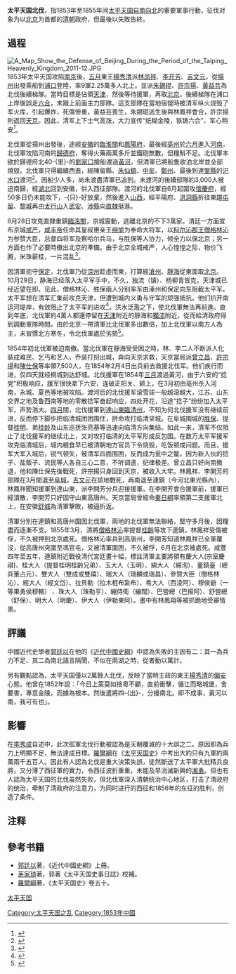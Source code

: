 {{Campaignbox 太平天國之亂}}
'''太平天国北伐'''，指1853年至1855年间[[太平天国|太平天国]][[北伐|自南向北]]的重要軍事行動，征伐对象为以[[北京|北京]]为首都的[[清朝|清朝]]政府，但最後以失敗告終。

==過程==
[[File:A_Map_Show_the_Defense_of_Beijing_During_the_Period_of_the_Taiping_Heavenly_Kingdom_2011-12.JPG|thumb]]
1853年太平天国攻陷[[南京|南京]]後，[[农历五月|五月]]東王[[楊秀清|楊秀清]]派[[林凤祥|林凤祥]]、[[李开芳|李开芳]]、[[吉文元|吉文元]]，從[[揚州府|揚州]]出發乘船到[[浦口|浦口]]登陸，率9軍2.25萬多人北上。並派[[朱錫琨|朱錫琨]]、[[許宗揚|許宗揚]]、[[黃益芸|黃益芸]]為北伐後續梯隊。當時目標是佔領[[天津|天津]]，然後等待援軍，再取[[北京|北京]]。後續梯隊在浦口上岸後誤走[[六合|六合]]，未跟上前面主力部隊。這支部隊在當地宿營時被清军纵火烧毁了军火库，引起爆炸，死傷慘重，黃益芸喪生，朱錫琨逃生後與林鳳祥會合，許宗揚則返回[[天京|天京]]。因此，清军上下士气高涨，大力宣传“纸糊金陵，铁铸六合”，军心稍安<ref>{{cite web|title=林凤祥与北伐战争|url=http://cul.gxtv.cn/200903/news_45412.html|publisher=广西电视网|accessdate=2014-01-17|location=广西|language=中文|date=2009-03-09|deadurl=yes|archiveurl=https://web.archive.org/web/20160304231241/http://cul.gxtv.cn/200903/news_45412.html|archivedate=2016-03-04}}</ref>。

北伐軍從揚州出發後，途經[[安徽|安徽]]的[[臨淮關|臨淮關]]和[[鳳陽府|鳳陽府]]，最後經[[亳州|亳州]]於[[六月|六月]]進入[[河南|河南]]。北伐軍攻陷河南的[[歸德府|歸德府]]，奪得火藥兩萬多斤並鐵砲無數，但糧斛不足。北伐軍本欲於歸德府北40-{里}-的[[劉家口|劉家口]]搶船渡過[[黃河|黃河]]，但清軍已將船隻收泊北岸並全部燒毀。北伐軍只得繼續西進，經陳留縣、[[朱仙鎮|朱仙鎮]]、[[中牟|中牟]]、[[鄭州|鄭州]]、最後到達[[鞏縣|鞏縣]]的[[汜水口|汜水口]]渡河<ref>{{cite web|title=北伐|url=http://www.zh5000.com/ZHJD/gxjd/2006/qitabu/js/1/gxjd-0013.htm|publisher=中华五千年网|accessdate=2014-01-17|language=中文|archive-url=https://web.archive.org/web/20120419035558/http://www.zh5000.com/ZHJD/gxjd/2006/qitabu/js/1/gxjd-0013.htm|archive-date=2012-04-19|dead-url=yes}}</ref>。因船少人多，尚未渡盡清軍已追到。未渡河的後續部隊約3,000人被迫南歸，經[[湖北|湖北]]回到安徽，倂入西征部隊。渡河的北伐軍自6月起圍攻[[懷慶府|懷慶府]]，經50多日仍未能攻下，-{只}-好放棄，然後進入[[山西|山西]]，經平陽府、[[洪洞縣|洪洞縣]]折往東趨[[屯留|屯留]]、[[黎城|黎城]]再由[[太行山|太行山]]入[[武安|武安]]、[[涉縣|涉縣]]向[[直隸|直隸]]挺進。

8月28日攻克直隸重鎮[[臨洺關|臨洺關]]，京城震動，逃離北京的不下3萬家。清廷一方面宣布京城[[戒严|戒严]]，[[咸丰帝|咸丰帝]]任命其皇叔惠亲王[[绵愉|绵愉]]为奉命大将军，以[[科尔沁郡王|科尔沁郡王]][[僧格林沁|僧格林沁]]为参赞大臣，总督四将军及察哈尔兵马，与胜保等人协力，倾全力以保北京；另一方面也作了必要時撤出北京的準備。由于北京全城戒严，人心惶惶之际，物价飞腾，米珠薪桂，一片混乱<ref>{{cite web|title=空幻的帝京之旅|url=http://book.sina.com.cn/nzt/history/his/jileyouhuo/59.shtml|publisher=新浪网|accessdate=2014-01-17|language=中文|date=2008-01-24|archive-date=2008-02-08|archive-url=https://web.archive.org/web/20080208080158/http://book.sina.com.cn/nzt/history/his/jileyouhuo/59.shtml|dead-url=no}}</ref>。

因清軍扼守[[保定|保定]]，北伐軍乃從[[深州|深州]]趁虛而東，打算經[[滄州|滄州]]、[[靜海縣|靜海]]從東面取[[北京|北京]]。10月29日，静海已经落入太平军手中，不久，独流（镇）、杨柳青皆克，天津城已经近望在即。见此，僧格林沁、胜保兩人分别率军由涿州和保定向东阻截太平军。太平军想在清军汇集前攻克天津，但遭到城内义勇与守军的顽强抵抗。他们扒开南运河堤岸，有效阻止了太平军的进攻<ref>{{cite book|author=赫连勃勃大王|title=《极乐诱惑：太平天国的兴亡·“北伐军”的初试锋芒(2)》|year=2008年11月}}</ref>。洪水泛濫之下，使北伐軍無法再前進。直到年底，北伐軍約4萬人都還停留在[[天津|天津]]附近的靜海和[[獨流|獨流]]附近，從而給清政府得到調動軍隊時間。由於北京一帶清軍比北伐軍多出數倍，加上北伐軍以南方人為主，未習慣北方寒冬，令北伐軍處於劣勢<ref>{{cite web|title=太平军北伐覆没记|url=http://junshi.xilu.com/2010/1019/news_347_115848.html|publisher=西陆网|accessdate=2014-01-17|language=中文|archive-date=2015-06-01|archive-url=https://web.archive.org/web/20150601105322/http://junshi.xilu.com/2010/1019/news_347_115848.html|dead-url=no}}</ref>。

1854年初北伐軍被迫南撤。當北伐軍在靜海受受困之時，林、李二人不断派人化装成难民、乞丐和艺人，乔装打扮出城，奔向天京求救，天京當局派[[曾立昌|曾立昌]]、[[許宗揚|許宗揚]]和[[陳仕保|陳仕保]]等率領7,500人，在1854年2月4日出兵前去救援北伐军。他们疾行而进，仅四天就经桐城到达舒城。北伐援軍在1854年[[三月|三月]]渡過黃河，由于六安的“捻党”积极响应，援军很快拿下六安，连破正阳关、颍上，在3月初由亳州杀入河南，永城、夏邑等地被攻陷。渡河后的北伐援军滚雪球一般越滚越大，江苏、山东交界之地及鲁西南等地的零散捻军奋起响应，四处开花，沿途“捻子”纷纷加入太平军，声势浩大。[[四月|四月]]間，北伐援軍到達[[山東|山東]][[臨清|臨清州]]，不知为何北伐援军没有继续前进，反而停下脚步把临清城团团围住，拼命攻打临清坚城。在阜城围城的[[胜保|胜保]]、提督[[桂明|桂明]]、弟[[桂齡_(咸丰年间提督)|桂龄]]及山东巡抚张亮基等迅速向临清方向集结。如此一来，清军不仅阻止了北伐援军的继续北上，又对攻打临清的太平军形成反包围。在数万太平军援军攻克临清城后，城内粮食早已被清朝地方官员下令烧毁，吃饭顿成问题。而且，援军大军入城后，锐气顿失，被清军四面围困，反而成为瓮中之鳖。因为新入伙的捻子、盐贩子、流民等人各自三心二意，不听调遣，纪律极差。曾立昌只好向南撤退，他和陳仕保先後戰死，許宗揚只身回到天京，被收入大牢。林鳳祥、李開芳的部隊在3月間退至[[阜城|阜城]]，[[吉文元|吉文元]]在該地戰死，再南退至連鎮（今河北東光縣內），林鳳祥聞知援軍到達山東，派李開芳分兵迎接援軍。在李開芳會合援軍前，援軍已經潰散，李開芳只好固守山東高唐州。天京當局曾經命[[秦日綱|秦日綱]]率領第二支援軍北上，在安徽[[舒城|舒城]]為清軍擊敗，被逼折返。

清軍分別在連鎮和高唐州圍困北伐軍，兩地的北伐軍無法聯絡，堅守多月後，因糧盡而逐漸不支。1855年3月，清將[[僧格林沁|僧格林沁]]率提督[[桂齡_(咸丰年间提督)|桂齡]]等攻下連鎮，林鳳祥受傷被俘，不久被押到北京處死。僧格林沁率兵到高唐州，李開芳知道林鳳祥已全軍覆沒，從高唐州突圍至馮官屯，又被清軍圍困，不久被俘，6月在北京被處死。咸豐四年至五年，連鎮附近戰役清代宮廷畫十幅，標註清軍主要將領有慶大人(宗室慶祺)、桂大人（提督桂明桂齡兄弟）、玉大人（玉明）、綿大人（綿洵）、董鎮臺（總兵董占元）、雙大人（雙成或雙禧）、瑞大人（瑞麟或瑞昌）、參贊大臣（僧格林沁）、經大人（經文岱）、拉貝勒（拉木棍布紮布）、希大人（西淩阿）、穆侯爺（一等果勇侯穆輅） 、珠大人（珠勒亨）、繃侍衛（繃闊）、巴營總（巴揚阿）、舒營總（舒保）、明大人（明慶）、伊大人（伊勒東阿）。畫中有林鳳翔等被抓跪地受審情景。

==評議==
中國近代史學者[[郭廷以|郭廷以]]在他的《[[近代中國史綱|近代中國史綱]]》中認為失敗的主因有二：其一為兵力不足、其二為南北語言隔閡，不似在兩湖之時，從者動以萬計。

另有觀點認為，太平天国僅以2萬餘人北伐，反映了當時主政的東王[[楊秀清|楊秀清]]的[[偏安|偏安]]心態。他曾在1852年說：「今日上策莫如捨粵不顧，直前衝擊，循江而略城堡，舍要害，專意金陵，而據為根本。然後遣將四-{出}-，分擾南北。即不成事，黃河以南，我可有也」。

==影響==
在[[李秀成|李秀成]]自述中，此次孤軍北伐行動被認為是天朝覆滅的十大誤之二。原因即為兵力上明顯不足，無法達成目標。[[羅爾綱|羅爾綱]]在《[[太平天国史|太平天国史]]》中考出大約只有九軍約兩萬兩千五百人。因此有人認為北伐是重大決策失誤，徒然斷送了太平軍大批精兵良將，又分薄了西征軍的實力，令西征波折重重，未能及早消滅新興的[[湘勇|湘勇]]。但也有人認為太平天国的北伐虽然失败，但北伐軍深入清朝统治中心地区，打击了清政府的统治，牵制了清政府的注意力，为同时进行的西征和1856年的东征的胜利，创造了条件。

==注释==
{{reflist}}

==參考书籍==
*[[郭廷以|郭廷以]]著，《近代中國史綱》上冊。
*[[茅家琦|茅家琦]]著，郭著《太平天国史事日誌》校補。
*[[羅爾綱|羅爾綱]]著，《太平天国史》卷五十。

{{北伐}}

[[Category:太平天国之乱|Category:太平天国之乱]]
[[category:北伐|太平天国]]
[[Category:1853年中國|Category:1853年中國]]